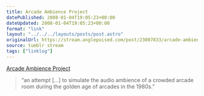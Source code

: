 ```yaml
---
title: Arcade Ambience Project
datePublished: 2008-01-04T19:05:23+00:00
dateUpdated: 2008-01-04T19:05:23+00:00
format: "link"
layout: "../../../layouts/posts/post.astro"
originalUrl: https://stream.anglepoised.com/post/23007833/arcade-ambience-project
source: tumblr stream
tags: ["linklog"]
---
```


[Arcade Ambience Project][1]

> &ldquo;an attempt [&hellip;] to simulate the audio ambience of a crowded arcade room during the golden age of arcades in the 1980s.&rdquo;

[1]: http://arcade.hofle.com/
